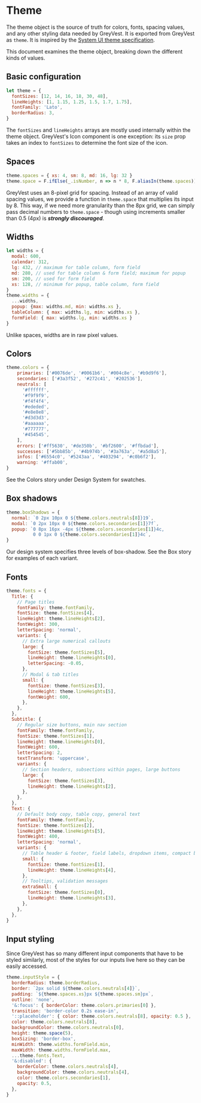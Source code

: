 
<Meta title="Design System | Theme" />

# Theme

The theme object is the source of truth for colors, fonts, spacing values, and any other styling data needed by GreyVest. It is exported from GreyVest as `theme`. It is inspired by the [System UI theme specification](https://system-ui.com/theme/).

This document examines the theme object, breaking down the different kinds of values.

## Basic configuration

```js
let theme = {
  fontSizes: [12, 14, 16, 18, 30, 48],
  lineHeights: [1, 1.15, 1.25, 1.5, 1.7, 1.75],
  fontFamily: 'Lato',
  borderRadius: 3,
}
```

The `fontSizes` and `lineHeights` arrays are mostly used internally within the theme object. GreyVest's Icon component is one exception: its `size` prop takes an index to `fontSizes` to determine the font size of the icon.

## Spaces

```js
theme.spaces = { xs: 4, sm: 8, md: 16, lg: 32 }
theme.space = F.ifElse(_.isNumber, n => n * 8, F.aliasIn(theme.spaces))
```

GreyVest uses an 8-pixel grid for spacing. Instead of an array of valid spacing values, we provide a function in `theme.space` that multiplies its input by 8. This way, if we need more granularity than the 8px grid, we can simply pass decimal numbers to `theme.space` - though using increments smaller than 0.5 (4px) is ***strongly discouraged***.

## Widths

```js
let widths = {
  modal: 600,
  calendar: 312,
  lg: 432, // maximum for table column, form field
  md: 280, // used for table column & form field; maximum for popup
  sm: 200, // used for form field
  xs: 128, // minimum for popup, table column, form field
}
theme.widths = {
  ...widths,
  popup: {max: widths.md, min: widths.xs },
  tableColumn: { max: widths.lg, min: widths.xs },
  formField: { max: widths.lg, min: widths.xs }
}
```

Unlike spaces, widths are in raw pixel values. 


## Colors

```js
theme.colors = {
    primaries: ['#0076de', '#0061b6', '#004c8e', '#b9d9f6'],
    secondaries: ['#3a3f52', '#272c41', '#202536'],
    neutrals: [
      '#ffffff',
      '#f9f9f9',
      '#f4f4f4',
      '#ededed',
      '#e8e8e8',
      '#d3d3d3',
      '#aaaaaa',
      '#777777',
      '#454545',
    ],
    errors: ['#ff5630', '#de350b', '#bf2600', '#ffbdad'],
    successes: ['#5bb85b', '#4b974b', '#3a763a', '#a5d8a5'],
    infos: ['#6554c0', '#5243aa', '#403294', '#c0b6f2'],
    warning: '#ffab00',
}
```

See the Colors story under Design System for swatches.


## Box shadows

```js
theme.boxShadows = {
  normal: `0 2px 10px 0 ${theme.colors.neutrals[8]}19`,
  modal: `0 2px 10px 0 ${theme.colors.secondaries[1]}7f`,
  popup: `0 8px 16px -4px ${theme.colors.secondaries[1]}4c,
          0 0 1px 0 ${theme.colors.secondaries[1]}4c`,
}
```

Our design system specifies three levels of box-shadow. See the Box story for examples of each variant.


## Fonts

```js
theme.fonts = {
  Title: {
    // Page titles
    fontFamily: theme.fontFamily,
    fontSize: theme.fontSizes[4],
    lineHeight: theme.lineHeights[2],
    fontWeight: 300,
    letterSpacing: 'normal',
    variants: {
      // Extra large numerical callouts
      large: {
        fontSize: theme.fontSizes[5],
        lineHeight: theme.lineHeights[0],
        letterSpacing: -0.05,
      },
      // Modal & tab titles
      small: {
        fontSize: theme.fontSizes[3],
        lineHeight: theme.lineHeights[5],
        fontWeight: 600,
      },
    },
  },
  Subtitle: {
    // Regular size buttons, main nav section
    fontFamily: theme.fontFamily,
    fontSize: theme.fontSizes[1],
    lineHeight: theme.lineHeights[0],
    fontWeight: 600,
    letterSpacing: 2,
    textTransform: 'uppercase',
    variants: {
      // Section headers, subsections within pages, large buttons
      large: {
        fontSize: theme.fontSizes[3],
        lineHeight: theme.lineHeights[2],
      },
    },
  },
  Text: {
    // Default body copy, table copy, general text
    fontFamily: theme.fontFamily,
    fontSize: theme.fontSizes[2],
    lineHeight: theme.lineHeights[5],
    fontWeight: 400,
    letterSpacing: 'normal',
    variants: {
      // Table header & footer, field labels, dropdown items, compact buttons, pagination, banner copy
      small: {
        fontSize: theme.fontSizes[1],
        lineHeight: theme.lineHeights[4],
      },
      // Tooltips, validation messages
      extraSmall: {
        fontSize: theme.fontSizes[0],
        lineHeight: theme.lineHeights[3],
      },
    },
  },
}
```

## Input styling

Since GreyVest has so many different input components that have to be styled similarly, most of the styles for our inputs live here so they can be easily accessed.

```js
theme.inputStyle = {
  borderRadius: theme.borderRadius,
  border: `2px solid ${theme.colors.neutrals[4]}`,
  padding: `${theme.spaces.xs}px ${theme.spaces.sm}px`,
  outline: 'none',
  '&:focus': { borderColor: theme.colors.primaries[0] },
  transition: 'border-color 0.2s ease-in',
  '::placeholder': { color: theme.colors.neutrals[8], opacity: 0.5 },
  color: theme.colors.neutrals[8],
  backgroundColor: theme.colors.neutrals[0],
  height: theme.space(5),
  boxSizing: 'border-box',
  minWidth: theme.widths.formField.min,
  maxWidth: theme.widths.formField.max,
  ...theme.fonts.Text,
  '&:disabled': {
    borderColor: theme.colors.neutrals[4],
    backgroundColor: theme.colors.neutrals[4],
    color: theme.colors.secondaries[1],
    opacity: 0.5,
  },
}
```
